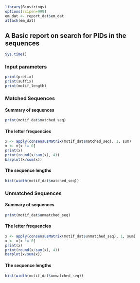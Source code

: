 ```r
library(Biostrings)
options(scipen=999)
em_dat <- report_dat$em_dat
attach(em_dat)
```

## A Basic report on search for PIDs in the sequences

```r
Sys.time()
```

### Input parameters
```r
print(prefix)
print(suffix)
print(motif_length)
```

### Matched Sequences
#### Summary of sequences

```r
print(motif_dat$matched_seq)
```

#### The letter frequencies

```r
x <- apply(consensusMatrix(motif_dat$matched_seq), 1, sum)
x <- x[x != 0]
print(x)
print(round(x/sum(x), 4))
barplot(x/sum(x))
```

#### The sequence lengths

```r
hist(width(motif_dat$matched_seq))
```

### Unmatched Sequences
#### Summary of sequences

```r
print(motif_dat$unmatched_seq)
```

#### The letter frequencies

```r
x <- apply(consensusMatrix(motif_dat$unmatched_seq), 1, sum)
x <- x[x != 0]
print(x)
print(round(x/sum(x), 4))
barplot(x/sum(x))
```

#### The sequence lengths

```r
hist(width(motif_dat$unmatched_seq))
```
